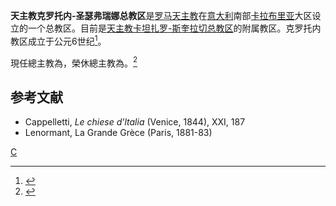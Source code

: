 {{Expand language|en|time=2019-11-07T15:10:51+00:00}}
{{NoteTA
|1=zh-hk:辣法耳; zh-tw:來福;
}}
'''天主教克罗托内-圣瑟弗瑞娜总教区'''是[[罗马天主教|罗马天主教]]在[[意大利|意大利]]南部[[卡拉布里亚|卡拉布里亚]]大区设立的一个总教区。目前是[[天主教卡坦扎罗-斯奎拉切总教区|天主教卡坦扎罗-斯奎拉切总教区]]的附属教区。克罗托内教区成立于公元6世纪<ref>{{Cite web |url=http://www.catholic-hierarchy.org/diocese/dcrss.html |title=''Catholic Hierarchy'' page |access-date=2008-10-28 |archive-date=2020-12-02 |archive-url=https://web.archive.org/web/20201202002445/https://www.catholic-hierarchy.org/diocese/dcrss.html |dead-url=no }}</ref>。

現任總主教為{{link-de|安傑洛·辣法耳·潘澤塔|Angelo Raffaele Panzetta}}，榮休總主教為{{link-it|道明·格拉齊亞尼|Domenico Graziani}}。<ref>{{cite press release |title=Resignations and Appointments, 07.11.2019 |url=https://press.vatican.va/content/salastampa/en/bollettino/pubblico/2019/11/07/191107c.html |publisher=Holy See Press Office |accessdate=2019-11-07 |archiveurl=https://web.archive.org/web/20191107122841/https://press.vatican.va/content/salastampa/en/bollettino/pubblico/2019/11/07/191107c.html |archivedate=2019-11-07 |language=en |date=2019-11-07 |dead-url=no }}</ref>

==参考文献==
{{reflist}}
*Cappelletti, ''Le chiese d'ltalia'' (Venice, 1844), XXI, 187
*Lenormant, La Grande Grèce (Paris, 1881-83)

{{意大利天主教教區}}

[[Category:意大利天主教教区|C]]